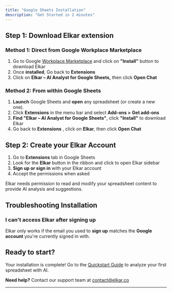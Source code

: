 ```yaml
---
title: "Google Sheets Installation"
description: "Get Started in 2 minutes"
---
```


## Step 1: Download Elkar extension

### Method 1: Direct from Google Workplace Marketplace

1. Go to Google [Workplace Marketplace](https://workspace.google.com/marketplace/app/elkar_ai_analyst_for_google_sheets%EF%B8%8F/917634370946) and click on **"Install"** button to download Elkar
2. Once **installed**, Go back to **Extensions** 
3. Click on **Elkar – AI Analyst for Google Sheets,** then click **Open Chat**

### Method 2: From within Google Sheets

1. **Launch** Google Sheets and **open** any spreadsheet (or create a new one).
2. Click **Extensions** in the menu bar and select **Add-ons \>** **Get add-ons**
3. **Find "Elkar – AI Analyst for Google Sheets"**, click **"Install"** to download Elkar
4. Go back to **Extensions** , click on **Elkar**, then click **Open Chat**

## Step 2: Create your Elkar Account

1. Go to **Extensions** tab in Google Sheets
2. Look for the **Elkar** button in the ribbon and click to open Elkar sidebar
3. **Sign up or sign in** with your Elkar account
4. Accept the permissions when asked

Elkar needs permission to read and modify your spreadsheet content to provide AI analysis and suggestions.

## Troubleshooting Installation

### I can't access Elkar after signing up

Elkar only works if the email you used to **sign up** matches the **Google account** you're currently signed in with.

## Ready to start?

Your installation is complete\! Go to the [Quickstart Guide](/getting-started/quickstart) to analyze your first spreadsheet with AI.

**Need help?** Contact our support team at [contact@elkar.co](mailto:contact@elkar.co)

---